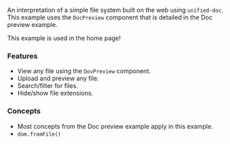 

<SourceCode source="examples/file-system" />

An interpretation of a simple file system built on the web using `unified-doc`.  This example uses the `DocPreview` component that is detailed in the <Link to="/examples/doc-preview">Doc preview example</Link>.

This example is used in the home page!

### Features
- View any file using the `DovPreview` component.
- Upload and preview any file.
- Search/filter for files.
- Hide/show file extensions.

### Concepts
- Most concepts from the <Link to="/examples/doc-preview">Doc preview example </Link> apply in this example.
- `dom.fromFile()`

<FileSystemExample />
